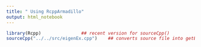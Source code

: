 ```yaml
---
title: " Using RcppArmadillo"
output: html_notebook
---
```


```r
library(Rcpp)               ## recent version for sourceCpp()
sourceCpp("../../src/eigenEx.cpp")    ## converts source file into getEigen() we can call
```